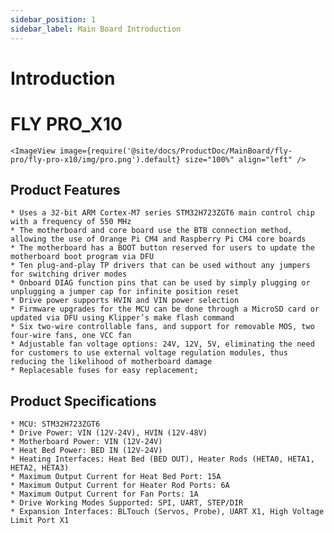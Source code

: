 ```yaml
---
sidebar_position: 1
sidebar_label: Main Board Introduction
---
```



# Introduction

# FLY PRO_X10


    <ImageView image={require('@site/docs/ProductDoc/MainBoard/fly-pro/fly-pro-x10/img/pro.png').default} size="100%" align="left" />

## Product Features

    * Uses a 32-bit ARM Cortex-M7 series STM32H723ZGT6 main control chip with a frequency of 550 MHz
    * The motherboard and core board use the BTB connection method, allowing the use of Orange Pi CM4 and Raspberry Pi CM4 core boards
    * The motherboard has a BOOT button reserved for users to update the motherboard boot program via DFU
    * Ten plug-and-play TP drivers that can be used without any jumpers for switching driver modes
    * Onboard DIAG function pins that can be used by simply plugging or unplugging a jumper cap for infinite position reset
    * Drive power supports HVIN and VIN power selection
    * Firmware upgrades for the MCU can be done through a MicroSD card or updated via DFU using Klipper’s make flash command
    * Six two-wire controllable fans, and support for removable MOS, two four-wire fans, one VCC fan
    * Adjustable fan voltage options: 24V, 12V, 5V, eliminating the need for customers to use external voltage regulation modules, thus reducing the likelihood of motherboard damage
    * Replacesable fuses for easy replacement;

## Product Specifications

    * MCU: STM32H723ZGT6
    * Drive Power: VIN (12V-24V), HVIN (12V-48V)
    * Motherboard Power: VIN (12V-24V)
    * Heat Bed Power: BED IN (12V-24V)
    * Heating Interfaces: Heat Bed (BED OUT), Heater Rods (HETA0, HETA1, HETA2, HETA3)
    * Maximum Output Current for Heat Bed Port: 15A
    * Maximum Output Current for Heater Rod Ports: 6A
    * Maximum Output Current for Fan Ports: 1A
    * Drive Working Modes Supported: SPI, UART, STEP/DIR
    * Expansion Interfaces: BLTouch (Servos, Probe), UART X1, High Voltage Limit Port X1


